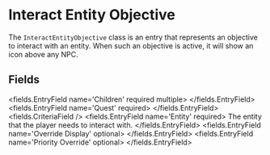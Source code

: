 
# Interact Entity Objective

The `InteractEntityObjective` class is an entry that represents an objective to interact with an entity.
When such an objective is active, it will show an icon above any NPC.


## Fields

<fields.EntryField name='Children' required multiple>
</fields.EntryField>
<fields.EntryField name='Quest' required>
</fields.EntryField>
<fields.CriteriaField />
<fields.EntryField name='Entity' required>
     The entity that the player needs to interact with.
</fields.EntryField>
<fields.EntryField name='Override Display' optional>
</fields.EntryField>
<fields.EntryField name='Priority Override' optional>
</fields.EntryField>
